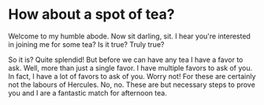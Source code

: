 
# How about a spot of tea?

Welcome to my humble abode. Now sit darling, sit. I hear you're interested in joining me for some tea? 
Is it true? Truly true? 

So it is? Quite splendid! But before we can have any tea I have a favor to ask. Well, more than just a single favor.
I have multiple favors to ask of you. In fact, I have a lot of favors to ask of you. Worry not! For these are
certainly not the labours of Hercules. No, no. These are but necessary steps to prove you and I are a fantastic match
for afternoon tea.
